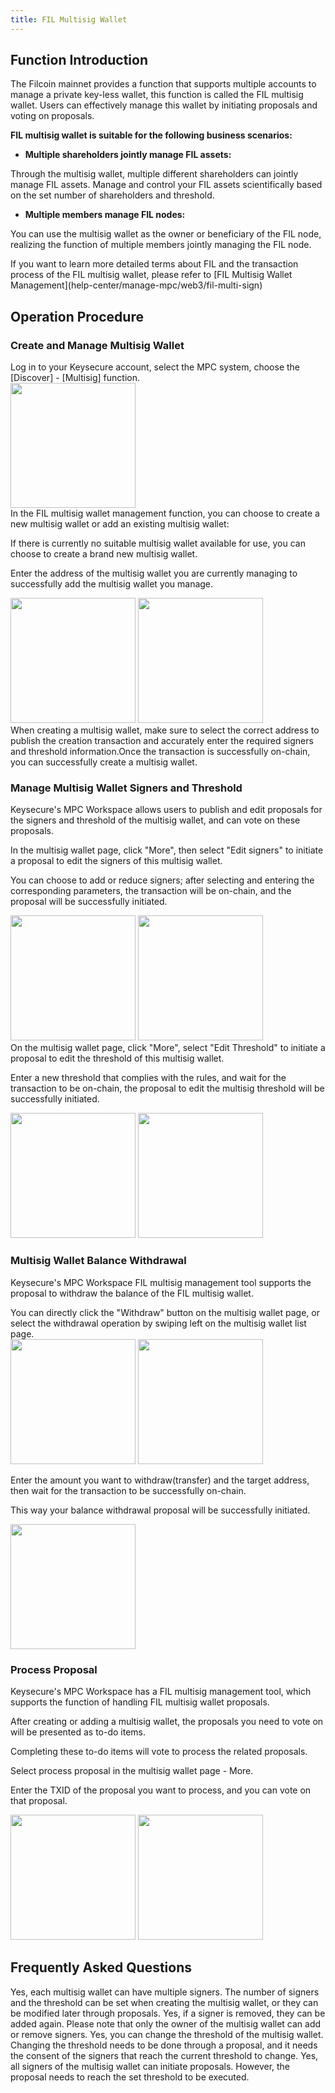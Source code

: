 ```yaml
---
title: FIL Multisig Wallet
---
```


##  Function Introduction

The Filcoin mainnet provides a function that supports multiple accounts to manage a private key-less wallet, this function is called the FIL multisig wallet. Users can effectively manage this wallet by initiating proposals and voting on proposals.

**FIL multisig wallet is suitable for the following business scenarios:**

- **Multiple shareholders jointly manage FIL assets:**

Through the multisig wallet, multiple different shareholders can jointly manage FIL assets. Manage and control your FIL assets scientifically based on the set number of shareholders and threshold.

- **Multiple members manage FIL nodes:**

You can use the multisig wallet as the owner or beneficiary of the FIL node, realizing the function of multiple members jointly managing the FIL node.

<Note>
If you want to learn more detailed terms about FIL and the transaction process of the FIL multisig wallet, please refer to [FIL Multisig Wallet Management](help-center/manage-mpc/web3/fil-multi-sign)
</Note>

##  Operation Procedure

### Create and Manage Multisig Wallet

<Steps>
<Step title="Open Function">
    Log in to your Keysecure account, select the MPC system, choose the [Discover] - [Multisig] function.
<div className="w-full flex items-center justify-center">
        <img src="/images/user-guide/multi1.png" width="200"/>
</div>


</Step>
<Step title="Use FIL Multisig Wallet Function">
In the FIL multisig wallet management function, you can choose to create a new multisig wallet or add an existing multisig wallet:

If there is currently no suitable multisig wallet available for use, you can choose to create a brand new multisig wallet.

Enter the address of the multisig wallet you are currently managing to successfully add the multisig wallet you manage.

<div className="w-full flex items-center justify-center">
    <CardGroup cols={2}>
         <img src="/images/user-guide/multi2.png" width="200"/>
           <img src="/images/user-guide/multi3.png" width="200"/>
    </CardGroup>
</div>

<Warning> 
When creating a multisig wallet, make sure to select the correct address to publish the creation transaction and accurately enter the required signers and threshold information.Once the transaction is successfully on-chain, you can successfully create a multisig wallet.
</Warning>

</Step>
</Steps>

### Manage Multisig Wallet Signers and Threshold

Keysecure's MPC Workspace allows users to publish and edit proposals for the signers and threshold of the multisig wallet, and can vote on these proposals.

<Steps>
<Step title="Edit signers">
In the multisig wallet page, click "More", then select "Edit signers" to initiate a proposal to edit the signers of this multisig wallet.

You can choose to add or reduce signers; after selecting and entering the corresponding parameters, the transaction will be on-chain, and the proposal will be successfully initiated.

<div className="w-full flex items-center justify-center">
    <CardGroup cols={2}>
        <img src="/images/help-center/filmsign1.png" width="200"/>
    <img src="/images/help-center/filmsign2.png" width="200"/>
    </CardGroup>
</div>

</Step>

<Step title="Edit Threshold">
On the multisig wallet page, click "More", select "Edit Threshold" to initiate a proposal to edit the threshold of this multisig wallet.

Enter a new threshold that complies with the rules, and wait for the transaction to be on-chain, the proposal to edit the multisig threshold will be successfully initiated.

<div className="w-full flex items-center justify-center">
    <CardGroup cols={2}>
    <img src="/images/help-center/filmsign3.png" width="200"/>
    <img src="/images/help-center/filmsign4.png" width="200"/>
    </CardGroup>
</div>


</Step>
</Steps>

### Multisig Wallet Balance Withdrawal

Keysecure's MPC Workspace FIL multisig management tool supports the proposal to withdraw the balance of the FIL multisig wallet.

<Steps>
<Step title="Initiate Withdrawal">
You can directly click the "Withdraw" button on the multisig wallet page, or select the withdrawal operation by swiping left on the multisig wallet list page.
<div className="w-full flex items-center justify-center">
    <CardGroup cols={2}>
    <img src="/images/help-center/filmsign5.png" width="200"/>
    <img src="/images/help-center/filmsign6.png" width="200"/>
    </CardGroup>
</div>

</Step>
<Step title="Fill in the Withdrawal Amount and Address">

Enter the amount you want to withdraw(transfer) and the target address, then wait for the transaction to be successfully on-chain.

This way your balance withdrawal proposal will be successfully initiated.
<div className="w-full flex items-center justify-center">
    <img src="/images/help-center/filmsign7.png" width="200"/>
</div>
</Step>
</Steps>

### Process Proposal

Keysecure's MPC Workspace has a FIL multisig management tool, which supports the function of handling FIL multisig wallet proposals.

<Steps>
<Step title="Proposal Voting">
After creating or adding a multisig wallet, the proposals you need to vote on will be presented as to-do items.

Completing these to-do items will vote to process the related proposals.
</Step>

<Step title="Manual Process Proposal">
Select process proposal in the multisig wallet page - More.

Enter the TXID of the proposal you want to process, and you can vote on that proposal.
<div className="w-full flex items-center justify-center">
    <CardGroup cols={2}>
      <img src="/images/user-guide/multi14.png" width="200"/>
        <img src="/images/user-guide/multi15.png" width="200"/>
    </CardGroup>
</div>

</Step>
</Steps>

##  Frequently Asked Questions

<Accordion title="Can I set multiple signers in one wallet?">
Yes, each multisig wallet can have multiple signers. The number of signers and the threshold can be set when creating the multisig wallet, or they can be modified later through proposals.
</Accordion>

<Accordion title="If a signer is removed, can they be added again?">
Yes, if a signer is removed, they can be added again. Please note that only the owner of the multisig wallet can add or remove signers.
</Accordion>

<Accordion title="Can I change the threshold of the multisig wallet?">
Yes, you can change the threshold of the multisig wallet. Changing the threshold needs to be done through a proposal, and it needs the consent of the signers that reach the current threshold to change.
</Accordion>

<Accordion title="If I am not the owner of the multisig wallet, can I initiate a proposal?">
Yes, all signers of the multisig wallet can initiate proposals. However, the proposal needs to reach the set threshold to be executed.
</Accordion>
